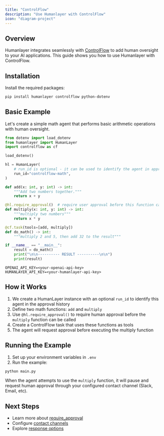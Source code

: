 ```yaml
---
title: "ControlFlow"
description: "Use Humanlayer with ControlFlow"
icon: "diagram-project"
---
```


## Overview

Humanlayer integrates seamlessly with [ControlFlow](https://github.com/controlflow-ai/controlflow) to add human oversight to your AI applications. This guide shows you how to use Humanlayer with ControlFlow.

## Installation

Install the required packages:

```bash
pip install humanlayer controlflow python-dotenv
```

## Basic Example

Let's create a simple math agent that performs basic arithmetic operations with human oversight.

<CodeGroup>

```python main.py
from dotenv import load_dotenv
from humanlayer import HumanLayer
import controlflow as cf

load_dotenv()

hl = HumanLayer(
    # run_id is optional - it can be used to identify the agent in approval history
    run_id="controlflow-math",
)

def add(x: int, y: int) -> int:
    """Add two numbers together."""
    return x + y

@hl.require_approval()  # require user approval before this function can be called
def multiply(x: int, y: int) -> int:
    """multiply two numbers"""
    return x * y

@cf.task(tools=[add, multiply])
def do_math() -> int:
    """multiply 2 and 5, then add 32 to the result"""

if __name__ == "__main__":
    result = do_math()
    print("\n\n---------- RESULT ----------\n\n")
    print(result)
```

```env .env
OPENAI_API_KEY=<your-openai-api-key>
HUMANLAYER_API_KEY=<your-humanlayer-api-key>
```

</CodeGroup>

## How it Works

1. We create a HumanLayer instance with an optional `run_id` to identify this agent in the approval history
2. Define two math functions: `add` and `multiply`
3. Use `@hl.require_approval()` to require human approval before the `multiply` function can be called
4. Create a ControlFlow task that uses these functions as tools
5. The agent will request approval before executing the multiply function

## Running the Example

1. Set up your environment variables in `.env`
2. Run the example:
```bash
python main.py
```

When the agent attempts to use the `multiply` function, it will pause and request human approval through your configured contact channel (Slack, Email, etc).

## Next Steps

- Learn more about [require_approval](/core/require-approval)
- Configure [contact channels](/channels/slack)
- Explore [response options](/core/customize-response-options)
